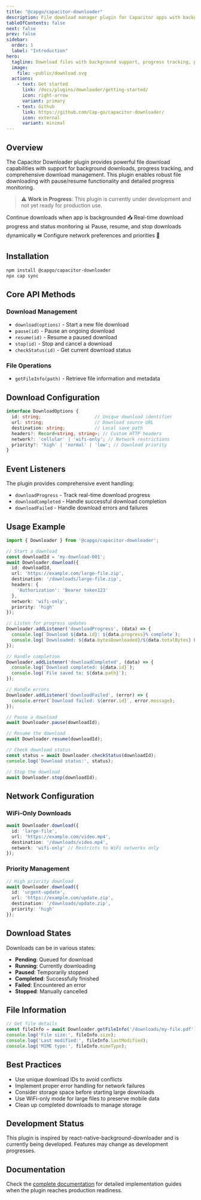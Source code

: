 ```yaml
---
title: "@capgo/capacitor-downloader"
description: File download manager plugin for Capacitor apps with background downloads, progress tracking, and resume capabilities.
tableOfContents: false
next: false
prev: false
sidebar:
  order: 1
  label: "Introduction"
hero:
  tagline: Download files with background support, progress tracking, pause/resume capabilities, and efficient download management.
  image:
    file: ~public/download.svg
  actions:
    - text: Get started
      link: /docs/plugins/downloader/getting-started/
      icon: right-arrow
      variant: primary
    - text: Github
      link: https://github.com/Cap-go/capacitor-downloader/
      icon: external
      variant: minimal
---
```



## Overview

The Capacitor Downloader plugin provides powerful file download capabilities with support for background downloads, progress tracking, and comprehensive download management. This plugin enables robust file downloading with pause/resume functionality and detailed progress monitoring.

> ⚠️ **Work in Progress**: This plugin is currently under development and not yet ready for production use.

<CardGrid stagger>
  <Card title="Background downloads" icon="rocket">
    Continue downloads when app is backgrounded 📥
  </Card>
  <Card title="Progress tracking" icon="star">
    Real-time download progress and status monitoring 📊
  </Card>
  <Card title="Download control" icon="rocket">
    Pause, resume, and stop downloads dynamically ⏯️
  </Card>
  <Card title="Network options" icon="puzzle">
    Configure network preferences and priorities 📶
  </Card>
</CardGrid>

## Installation

```bash
npm install @capgo/capacitor-downloader
npx cap sync
```

## Core API Methods

### Download Management
- `download(options)` - Start a new file download
- `pause(id)` - Pause an ongoing download
- `resume(id)` - Resume a paused download
- `stop(id)` - Stop and cancel a download
- `checkStatus(id)` - Get current download status

### File Operations
- `getFileInfo(path)` - Retrieve file information and metadata

## Download Configuration

```typescript
interface DownloadOptions {
  id: string;                    // Unique download identifier
  url: string;                   // Download source URL
  destination: string;           // Local save path
  headers?: Record<string, string>; // Custom HTTP headers
  network?: 'cellular' | 'wifi-only'; // Network restrictions
  priority?: 'high' | 'normal' | 'low'; // Download priority
}
```

## Event Listeners

The plugin provides comprehensive event handling:

- `downloadProgress` - Track real-time download progress
- `downloadCompleted` - Handle successful download completion
- `downloadFailed` - Handle download errors and failures

## Usage Example

```typescript
import { Downloader } from '@capgo/capacitor-downloader';

// Start a download
const downloadId = 'my-download-001';
await Downloader.download({
  id: downloadId,
  url: 'https://example.com/large-file.zip',
  destination: '/downloads/large-file.zip',
  headers: {
    'Authorization': 'Bearer token123'
  },
  network: 'wifi-only',
  priority: 'high'
});

// Listen for progress updates
Downloader.addListener('downloadProgress', (data) => {
  console.log(`Download ${data.id}: ${data.progress}% complete`);
  console.log(`Downloaded: ${data.bytesDownloaded}/${data.totalBytes} bytes`);
});

// Handle completion
Downloader.addListener('downloadCompleted', (data) => {
  console.log(`Download completed: ${data.id}`);
  console.log(`File saved to: ${data.path}`);
});

// Handle errors
Downloader.addListener('downloadFailed', (error) => {
  console.error(`Download failed: ${error.id}`, error.message);
});

// Pause a download
await Downloader.pause(downloadId);

// Resume the download
await Downloader.resume(downloadId);

// Check download status
const status = await Downloader.checkStatus(downloadId);
console.log('Download status:', status);

// Stop the download
await Downloader.stop(downloadId);
```

## Network Configuration

### WiFi-Only Downloads
```typescript
await Downloader.download({
  id: 'large-file',
  url: 'https://example.com/video.mp4',
  destination: '/downloads/video.mp4',
  network: 'wifi-only' // Restricts to WiFi networks only
});
```

### Priority Management
```typescript
// High priority download
await Downloader.download({
  id: 'urgent-update',
  url: 'https://example.com/update.zip',
  destination: '/downloads/update.zip',
  priority: 'high'
});
```

## Download States

Downloads can be in various states:
- **Pending**: Queued for download
- **Running**: Currently downloading
- **Paused**: Temporarily stopped
- **Completed**: Successfully finished
- **Failed**: Encountered an error
- **Stopped**: Manually cancelled

## File Information

```typescript
// Get file details
const fileInfo = await Downloader.getFileInfo('/downloads/my-file.pdf');
console.log('File size:', fileInfo.size);
console.log('Last modified:', fileInfo.lastModified);
console.log('MIME type:', fileInfo.mimeType);
```

## Best Practices

- Use unique download IDs to avoid conflicts
- Implement proper error handling for network failures
- Consider storage space before starting large downloads
- Use WiFi-only mode for large files to preserve mobile data
- Clean up completed downloads to manage storage

## Development Status

This plugin is inspired by react-native-background-downloader and is currently being developed. Features may change as development progresses.

## Documentation

Check the [complete documentation](/docs/plugins/downloader/getting-started/) for detailed implementation guides when the plugin reaches production readiness.